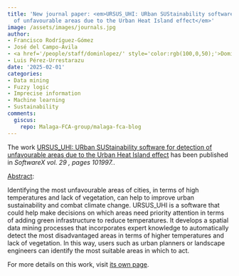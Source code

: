 ```yaml
---
title: 'New journal paper: <em>URSUS_UHI: URban SUStainability software for detection
  of unfavourable areas due to the Urban Heat Island effect</em>'
image: /assets/images/journals.jpg
author:
- Francisco Rodríguez-Gómez
- José del Campo-Ávila
- <a href='/people/staff/dominlopez/' style='color:rgb(100,0,50);'>Domingo López Rodríguez</a>
- Luis Pérez-Urrestarazu
date: '2025-02-01'
categories:
- Data mining
- Fuzzy logic
- Imprecise information
- Machine learning
- Sustainability
comments:
  giscus:
    repo: Malaga-FCA-group/malaga-fca-blog
---
```


The work <u>URSUS_UHI: URban SUStainability software for detection of unfavourable areas due to the Urban Heat Island effect</u> has been published in <em>SoftwareX vol. 29 , pages 101997.</em>.

<u>Abstract</u>:


Identifying the most unfavourable areas of cities, in terms of high temperatures and lack of vegetation, can help to improve urban sustainability and combat climate change. URSUS_UHI is a software that could help make decisions on which areas need priority attention in terms of adding green infrastructure to reduce temperatures. It develops a spatial data mining processes that incorporates expert knowledge to automatically detect the most disadvantaged areas in terms of higher temperatures and lack of vegetation. In this way, users such as urban planners or landscape engineers can identify the most suitable areas in which to act.


For more details on this work, visit <a href='/publications/journals/2025-FRG-JC--LPU-URSUS'>its own page</a>.
